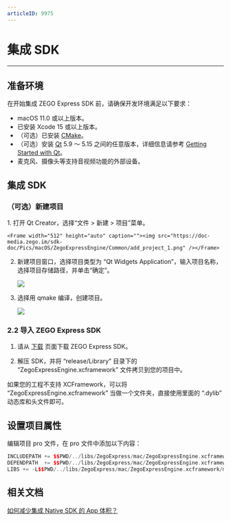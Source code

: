 ```yaml
---
articleID: 9975
---
```

# 集成 SDK

- - -

## 准备环境

在开始集成 ZEGO Express SDK 前，请确保开发环境满足以下要求：

- macOS 11.0 或以上版本。
- 已安装 Xcode 15 或以上版本。
- （可选）已安装 [CMake](https://cmake.org/download/)。
- （可选）安装 [Qt](http://download.qt.io/official_releases/qt) 5.9 ～ 5.15 之间的任意版本，详细信息请参考 [Getting Started with Qt](https://doc.qt.io/qt-5/gettingstarted.html)。
- 麦克风、摄像头等支持音视频功能的外部设备。

## 集成 SDK

### （可选）新建项目

<Accordion title="此步骤以如何创建新项目为例，如果是集成到已有项目，可忽略此步。" defaultOpen="false">
1. 打开 Qt Creator，选择“文件 > 新建 > 项目”菜单。

    <Frame width="512" height="auto" caption=""><img src="https://doc-media.zego.im/sdk-doc/Pics/macOS/ZegoExpressEngine/Common/add_project_1.png" /></Frame>

2. 新建项目窗口，选择项目类型为 “Qt Widgets Application”，输入项目名称，选择项目存储路径，并单击“确定”。

    <Frame width="512" height="auto" caption=""><img src="https://doc-media.zego.im/sdk-doc/Pics/macOS/ZegoExpressEngine/Common/add_project_2.png" /></Frame>

3. 选择用 qmake 编译，创建项目。

    <Frame width="512" height="auto" caption=""><img src="https://doc-media.zego.im/sdk-doc/Pics/macOS/ZegoExpressEngine/Common/add_project_3.png" /></Frame>
</Accordion>

### 2.2 导入 ZEGO Express SDK

1. 请从 [下载](/real-time-video-macos-cpp/client-sdk/download-sdk) 页面下载 ZEGO Express SDK。

2. 解压 SDK，并将 “release/Library” 目录下的 “ZegoExpressEngine.xcframework” 文件拷贝到您的项目中。

<Warning title="注意">



如果您的工程不支持 XCFramework，可以将 “ZegoExpressEngine.xcframework” 当做一个文件夹，直接使用里面的 “.dylib” 动态库和头文件即可。

</Warning>





## 设置项目属性

编辑项目 pro 文件，在 pro 文件中添加以下内容：

```cpp
INCLUDEPATH += $$PWD/../libs/ZegoExpress/mac/ZegoExpressEngine.xcframework/macos-arm64_x86_64/Headers
DEPENDPATH  += $$PWD/../libs/ZegoExpress/mac/ZegoExpressEngine.xcframework/macos-arm64_x86_64/Headers
LIBS += -L$$PWD/../libs/ZegoExpress/mac/ZegoExpressEngine.xcframework/macos-arm64_x86_64/ -lZegoExpressEngine
```

## 相关文档

[如何减少集成 Native SDK 的 App 体积？](https://doc-zh.zego.im/faq/express_reduce_app_size)
